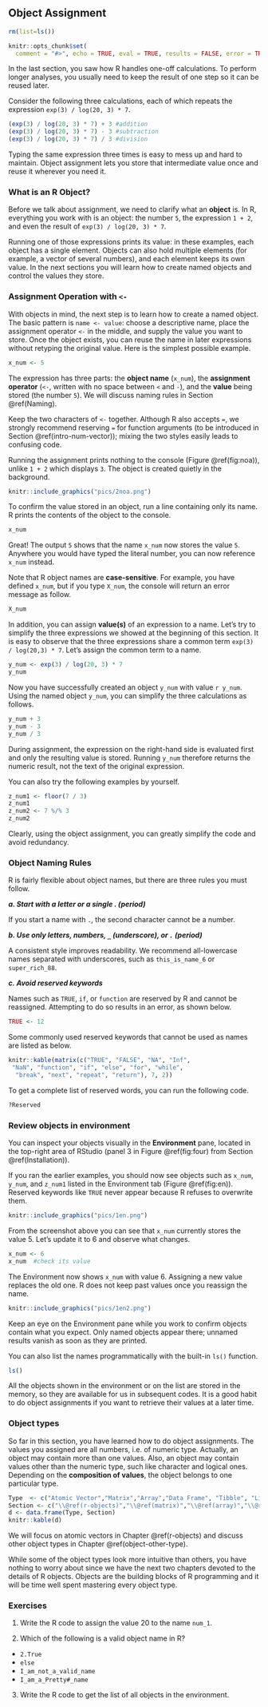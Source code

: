 ## Object Assignment {#Object-Assignment}

```r
rm(list=ls())
```

```r
knitr::opts_chunk$set(
  comment = "#>", echo = TRUE, eval = TRUE, results = FALSE, error = TRUE, fig.width = 6, warning = FALSE, collapse = TRUE)
```

In the last section, you saw how R handles one-off calculations. To perform longer analyses, you usually need to keep the result of one step so it can be reused later.

Consider the following three calculations, each of which repeats the expression `exp(3) / log(20, 3) * 7`.

```r
(exp(3) / log(20, 3) * 7) + 3 #addition
(exp(3) / log(20, 3) * 7) - 3 #subtraction
(exp(3) / log(20, 3) * 7) / 3 #division
```

Typing the same expression three times is easy to mess up and hard to maintain. Object assignment lets you store that intermediate value once and reuse it wherever you need it.

### What is an R Object?

Before we talk about assignment, we need to clarify what an **object** is. In R, everything you work with is an object: the number `5`, the expression `1 + 2`, and even the result of `exp(3) / log(20, 3) * 7`.

Running one of those expressions prints its value: in these examples, each object has a single element. Objects can also hold multiple elements (for example, a vector of several numbers), and each element keeps its own value. In the next sections you will learn how to create named objects and control the values they store.

### Assignment Operation with `<-` {#assignment}

With objects in mind, the next step is to learn how to create a named object. The basic pattern is `name <- value`: choose a descriptive name, place the assignment operator `<-` in the middle, and supply the value you want to store. Once the object exists, you can reuse the name in later expressions without retyping the original value. Here is the simplest possible example.

```r
x_num <- 5
```

The expression has three parts: the **object name** (`x_num`), the **assignment operator** (`<-`, written with no space between `<` and `-`), and the **value** being stored (the number `5`). We will discuss naming rules in Section \@ref(Naming).

::: {.infobox .caution data-latex="{caution}"}
Keep the two characters of `<-` together. Although R also accepts `=`, we strongly recommend reserving `=` for function arguments (to be introduced in Section \@ref(intro-num-vector)); mixing the two styles easily leads to confusing code.
:::

Running the assignment prints nothing to the console (Figure \@ref(fig:noa)), unlike `1 + 2` which displays `3`. The object is created quietly in the background.

```r
knitr::include_graphics("pics/2noa.png")
```


To confirm the value stored in an object, run a line containing only its name. R prints the contents of the object to the console.

```r
x_num
```

Great! The output `5` shows that the name `x_num` now stores the value `5`. Anywhere you would have typed the literal number, you can now reference `x_num` instead.

Note that R object names are **case-sensitive**. For example, you have defined `x_num`, but if you type `X_num`, the console will return an error message as follow.

```r
X_num
```

In addition, you can assign **value(s)** of an expression to a name. Let's try to simplify the three expressions we showed at the beginning of this section. It is easy to observe that the three expressions share a common term `exp(3) / log(20,3) * 7`. Let's assign the common term to a name.

```r
y_num <- exp(3) / log(20, 3) * 7
y_num
```

Now you have successfully created an object `y_num` with value `r y_num`. Using the named object `y_num`, you can simplify the three calculations as follows.

```r
y_num + 3
y_num - 3
y_num / 3
```

::: {.infobox .caution data-latex="{caution}"}
During assignment, the expression on the right-hand side is evaluated first and only the resulting value is stored. Running `y_num` therefore returns the numeric result, not the text of the original expression.
:::

You can also try the following examples by yourself.

```r
z_num1 <- floor(7 / 3)
z_num1
z_num2 <- 7 %/% 3
z_num2
```

Clearly, using the object assignment, you can greatly simplify the code and avoid redundancy.

### Object Naming Rules {#Naming}

R is fairly flexible about object names, but there are three rules you must follow.

***a. Start with a letter or a single . (period)***

If you start a name with `.`, the second character cannot be a number.

***b. Use only letters, numbers, `_` (underscore), or `.` (period)***

A consistent style improves readability. We recommend all-lowercase names separated with underscores, such as `this_is_name_6` or `super_rich_88`.

***c. Avoid reserved keywords***

Names such as `TRUE`, `if`, or `function` are reserved by R and cannot be reassigned. Attempting to do so results in an error, as shown below.

```r
TRUE <- 12
```

Some commonly used reserved keywords that cannot be used as names are listed as below.

```r
knitr::kable(matrix(c("TRUE", "FALSE", "NA", "Inf",
 "NaN", "function", "if", "else", "for", "while",
  "break", "next", "repeat", "return"), 7, 2))
```

To get a complete list of reserved words, you can run the following code.

```r
?Reserved
```

### Review objects in environment

You can inspect your objects visually in the **Environment** pane, located in the top-right area of RStudio (panel 3 in Figure \@ref(fig:four) from Section \@ref(Installation)).

If you ran the earlier examples, you should now see objects such as `x_num`, `y_num`, and `z_num1` listed in the Environment tab (Figure \@ref(fig:en)). Reserved keywords like `TRUE` never appear because R refuses to overwrite them.

```r
knitr::include_graphics("pics/1en.png")
```

From the screenshot above you can see that `x_num` currently stores the value 5. Let's update it to 6 and observe what changes.

```r
x_num <- 6
x_num  #check its value
```

The Environment now shows `x_num` with value 6. Assigning a new value replaces the old one. R does not keep past values once you reassign the name.

```r
knitr::include_graphics("pics/1en2.png")
```

Keep an eye on the Environment pane while you work to confirm objects contain what you expect. Only named objects appear there; unnamed results vanish as soon as they are printed.

You can also list the names programmatically with the built-in `ls()` function.

```r
ls()
```

All the objects shown in the environment or on the list are stored in the memory, so they are available for us in subsequent codes. It is a good habit to do object assignments if you want to retrieve their values at a later time.

### Object types

So far in this section, you have learned how to do object assignments. The values you assigned are all numbers, i.e. of numeric type. Actually, an object may contain more than one values. Also, an object may contain values other than the numeric type, such like character and logical ones. Depending on the **composition of values**, the object belongs to one particular type.

```r
Type  <- c("Atomic Vector","Matrix","Array","Data Frame", "Tibble", "List")
Section <- c("\\@ref(r-objects)","\\@ref(matrix)","\\@ref(array)","\\@ref(dataframe)","\\@ref(tibble)","\\@ref(list)")
d <- data.frame(Type, Section)
knitr::kable(d)
```

We will focus on atomic vectors in Chapter \@ref(r-objects) and discuss other object types in Chapter \@ref(object-other-type).

While some of the object types look more intuitive than others, you have nothing to worry about since we have the next two chapters devoted to the details of R objects. Objects are the building blocks of R programming and it will be time well spent mastering every object type.

### Exercises

1.  Write the R code to assign the value 20 to the name `num_1`.

2.  Which of the following is a valid object name in R?

-   `2.True`
-   `else`
-   `I_am_not_a_valid_name`
-   `I_am_a_Pretty#_name`

3.  Write the R code to get the list of all objects in the environment.

